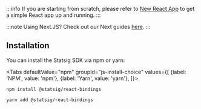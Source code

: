 
:::info
If you are starting from scratch, please refer to [New React App](https://create-react-app.dev/docs/getting-started/) to get a simple React app up and running.
:::

:::note
Using Next.JS? Check out our Next guides [here](/client/javascript-sdk/next-js).
:::


## Installation

You can install the Statsig SDK via npm or yarn:

<Tabs
  defaultValue="npm"
  groupId="js-install-choice"
  values={[
    {label: 'NPM', value: 'npm'},
    {label: 'Yarn', value: 'yarn'},
  ]}>

  <TabItem value="npm">

```shell
npm install @statsig/react-bindings
```

  </TabItem>
  <TabItem value="yarn">

```shell
yarn add @statsig/react-bindings
```

  </TabItem>
</Tabs>

